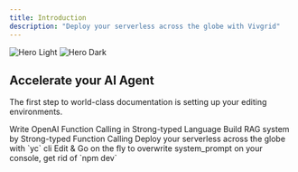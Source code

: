 ```yaml
---
title: Introduction
description: "Deploy your serverless across the globe with Vivgrid"
---
```


<img
  className="block dark:hidden"
  src="/images/hero-light.svg"
  alt="Hero Light"
/>
<img
  className="hidden dark:block"
  src="/images/hero-dark.svg"
  alt="Hero Dark"
/>

## Accelerate your AI Agent

The first step to world-class documentation is setting up your editing environments.

<CardGroup cols={2}>
  <Card title="Function Calling" icon="code" href="/function-calling">
    Write OpenAI Function Calling in Strong-typed Language
  </Card>
  <Card title="Quick Start" icon="browser" href="/quick-start">
    Build RAG system by Strong-typed Function Calling
  </Card>
  <Card title="yc cli" icon="square-code" href="/yc">
    Deploy your serverless across the globe with `yc` cli
  </Card>
  <Card title="Prompt Overwrite" icon="pen-to-square" href="/prompt-overwrite">
    Edit & Go on the fly to overwrite system_prompt on your console, get rid
    of `npm dev`
  </Card>
</CardGroup>
